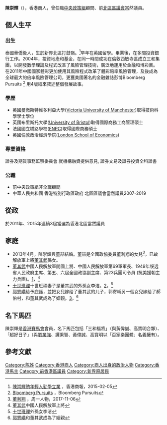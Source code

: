 '''陳崇輝'''（{{lang-en|Frank Chan Shung Fai}}），香港商人，曾任職[[中央政策組|中央政策組]]顧問、前[[北區區議會|北區區議會]]當然議員。

==個人生平==
=== 出生 ===
泰國華僑後人，生於新界北區打鼓嶺。<ref>[http://www.hkcd.com.hk/content/2015-02/05/content_3424328.htm 陳崇輝勉年輕人勤學立業] {{Wayback|url=http://www.hkcd.com.hk/content/2015-02/05/content_3424328.htm |date=20150924041615 }}，香港商報，2015-02-05</ref>早年在英國留學。畢業後，在多間投資銀行工作。2004年，投資地產和基金，在同一時間成功在倫敦西敏寺區成立三和集團，以開發數學理論及程式改革了風險管理技術，廣泛地運用於金融和博彩業。
在2011年中國國家體彩更加使用其風險程式改革了體彩賠率風險管理，及後成為全球最大的倍率風險管理公司，更獲美國著名的金融雜誌彭博Bloomberg Pursuits <ref>[https://www.bloomberg.com/pursuits Bloomberg Pursuits] {{Wayback|url=https://www.bloomberg.com/pursuits |date=20200320102448 }}，Bloomberg Pursuits</ref> 用4版紙來敘述整個發展故事。
=== 學歷 ===
* 英國曼徹斯特維多利亞大學([[Victoria_University_of_Manchester|Victoria University of Manchester]])取得技術科學學士學位
* 英國布里斯托大學([[University_of_Bristol|University of Bristol]])取得國際商務工商管理碩士 
* 法國國立橋路學校([[ENPC|ENPC]])取得國際商務碩士
* 英國倫敦政治經濟學院([[London_School_of_Economics|London School of Economics]])

=== 專業資格 ===
證券及期貨事務監察委員會
就機構融資提供意見, 證券文易及證券投資全科證書

=== 公職 ===
* 前中央政策組非全職顧問
* 中華人民共和國 香港特別行政區政府 北區區議會當然議員2007-2019

==從政==
於2011年、2015年連續3屆當選為香港北區當然議員

==家庭==
* 2013年4月，陳崇輝與董喆結婚。董喆是全國政協委員[[董利翔|董利翔]]的女兒<ref>[http://www1.hkej.com/dailynews/articlePrint/id/1694590 董利翔] {{Wayback|url=http://www1.hkej.com/dailynews/articlePrint/id/1694590 |date=20200320103701 }}，周一人物，2017-11-06</ref>，已故解放軍上將[[董其武|董其武]]孫女。
* [[董其武|董其武]]中國人民解放軍開國上將、中國人民解放軍第69軍軍長、1949年绥远省人民政府主席、第五、六屆全國政協副主席、第23兵團司令員 (抗美援朝主力兵團)。[https://zh.wikipedia.org/wiki/%E8%91%A3%E5%85%B6%E6%AD%A6]，<ref>[[董其武|董其武]]中國人民解放軍上將</ref>
* [https://baike.baidu.hk/item/%E7%AC%AC%E5%8D%81%E4%B8%96%E7%8F%AD%E7%A6%AA%E9%A1%8D%E7%88%BE%E5%BE%B7%E5%B0%BC%C2%B7%E7%A2%BA%E5%90%89%E5%A0%85%E8%B4%8A/6562159 十世班禪]十世班禪妻子是董其武的外孫女李洁。[https://baike.baidu.hk/item/%E7%AC%AC%E5%8D%81%E4%B8%96%E7%8F%AD%E7%A6%AA%E9%A1%8D%E7%88%BE%E5%BE%B7%E5%B0%BC%C2%B7%E7%A2%BA%E5%90%89%E5%A0%85%E8%B4%8A/6562159]，<ref>[https://baike.baidu.hk/item/%E7%AC%AC%E5%8D%81%E4%B8%96%E7%8F%AD%E7%A6%AA%E9%A1%8D%E7%88%BE%E5%BE%B7%E5%B0%BC%C2%B7%E7%A2%BA%E5%90%89%E5%A0%85%E8%B4%8A/6562159 十世班禪]外孫女李洁</ref>
* [[郭寄嶠|郭寄嶠]]给予庇護，並把女兒嫁给了董其武的儿子，郭寄峤另一個女兒嫁给了郝伯村，和董其武成為了姻親。[https://zh.wikipedia.org/wiki/%E9%83%AD%E5%AF%84%E5%B6%A0]，<ref>[[郭寄嶠|郭寄嶠]]和董其武成為了姻親</ref>


== 名下馬匹 ==
陳崇輝是[[香港賽馬會|香港賽馬會]]會員，名下馬匹包括「三和福將」（與黃偉誠、高寶明合夥）、「超好日子」（與[[劉業強|劉業強]]、譚秉智、黃偉誠、高寶明以「百家樂團體」名義擁有）。

==參考文獻==
{{reflist}}

{{Authority control}}
{{DEFAULTSORT:C}}
[[Category:陈姓|Category:陈姓]]
[[Category:香港商人|Category:香港商人]]
[[Category:商人出身的政治人物|Category:商人出身的政治人物]]
[[Category:香港馬主|Category:香港馬主]]
[[Category:前香港區議員|Category:前香港區議員]]
[[Category:新界原居民|Category:新界原居民]]